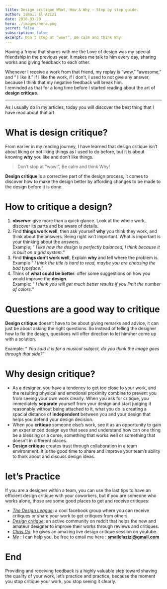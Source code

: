 ```yaml
---
title: Design critique What, How & Why — Step by step guide.
author: Ismail El Azizi
date: 2018-03-20
hero: ./images/hero.png
secret: false
subscription: false
excerpt: Don’t stop at “wow!”, Be calm and think Why!
---
```



Having a friend that shares with me the Love of design was my special friendship in the previous year, it makes me talk to him every day, sharing works and giving feedback to each other.

Whenever I receive a work from that friend, my replay is “wow,” “awesome,” and “ I like it.” if I like the work, if I don’t, I used to not give any answer, because I think that my negative feedback will break him.  
I reminded as that for a long time before I started reading about the art of  **design critique**.

----------

As I usually do in my articles, today you will discover the best thing that I have read about that art.

# What is design critique?

From earlier in my reading journey, I have learned that design critique isn’t about liking or not liking things as I used to do before, but it is about knowing  **why**  you like and don’t like things.

> Don’t stop at “wow!”, Be calm and think Why!

**Design critique**  is a corrective part of the design process, it comes to discover how to make the design better by affording changes to be made to the design before it is done.

# How to critique a design?

1.  **observe**: give more than a quick glance. Look at the whole work, discover its parts and be aware of details.
2.  Find  **things work well**, then ask yourself  **why**  you think they work, and think about the answers. Being right isn’t important. What is important is your thinking about the answers.  
    Example; “  _I like how the design is perfectly balanced, I think because it is built on a grid system._”
3.  Find  **things don’t work well**, Explain  **why**  and tell where the problem is. Example “ _I think the title is hard to read, maybe you are choosing the bad typeface._”
4.  Think of  **what could be better**: offer some suggestions on how you would improve the  **design**.  
    Example: “  _I think you will get much better results if you limit the number of colors._”

# Questions are a good way to critique

**Design critique**  doesn’t have to be about giving remarks and advice, it can just be about asking the right questions. So instead of telling the designer how to fix the design, questions will offer direction to let him/her come up with a solution.

Example: “  _You said it is for a musical subject, do you think the image goes through that side?_”

# Why design critique?

-   As a designer, you have a tendency to get too close to your work, and the resulting physical and emotional proximity combine to prevent you from seeing your own work clearly. When you ask for critique, you immediately  **separate**  yourself from your design and start judging it reasonably without being attached to it, what you do is creating a spacial distance of  **independent**  between you and your design that helps you defend your design decision.
-   When you  **critique**  someone else’s work, see it as an opportunity to gain an experienced design eye that sees and understand how can one thing be a blessing or a curse, something that works well or something that doesn’t in different places.
-   **Design critique**  creates trust through collaboration in a team environment. It is the good time to share and improve your team’s ability to think about and discuss design ideas.

# let’s Practice

If you are a designer within a team, you can use the last tips to have an efficient design critique with your coworkers, but if you are someone who works alone, those are some good places to get and receive critiques:

-   [_The Design League_](https://www.facebook.com/groups/thedesignersleague/): a cool facebook group where you can receive critiques or share your work to get critiques from others.
-   [_Design critique_](https://www.reddit.com/r/design_critiques/): an active community on reddit that helps the new and amateur designer to improve their works through reviews and critiques.
-   [_Chris Do_](https://www.youtube.com/results?search_query=chris+do+critique): he gives an amazing live design critique session on youtube.
-   [_Me_](https://twitter.com/smailelazizi)  : I can help you, be free to email me here :  **smailelazizi@gmail.com**

# End

Providing and receiving feedback is a highly valuable step toward shaving the quality of your work, let’s practice and practice, because the moment you stop critique your work, you stop seeing it clearly.

